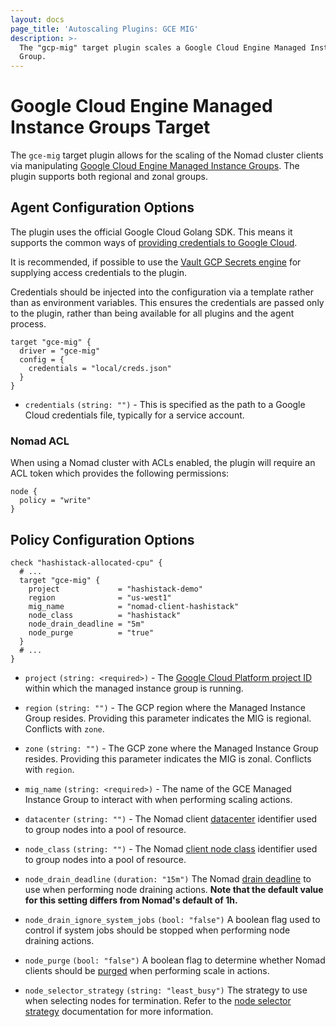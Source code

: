 ```yaml
---
layout: docs
page_title: 'Autoscaling Plugins: GCE MIG'
description: >-
  The "gcp-mig" target plugin scales a Google Cloud Engine Managed Instance
  Group.
---
```


# Google Cloud Engine Managed Instance Groups Target

The `gce-mig` target plugin allows for the scaling of the Nomad cluster clients
via manipulating [Google Cloud Engine Managed Instance Groups][gce_migs]. The
plugin supports both regional and zonal groups.

## Agent Configuration Options

The plugin uses the official Google Cloud Golang SDK. This means it supports
the common ways of [providing credentials to Google Cloud][gcp_credentials].

It is recommended, if possible to use the [Vault GCP Secrets
engine][vault_gcp_backend] for supplying access credentials to the plugin.

Credentials should be injected into the configuration via a template rather
than as environment variables. This ensures the credentials are passed only to
the plugin, rather than being available for all plugins and the agent process.

```hcl
target "gce-mig" {
  driver = "gce-mig"
  config = {
    credentials = "local/creds.json"
  }
}
```

- `credentials` `(string: "")` - This is specified as the path to a Google Cloud
  credentials file, typically for a service account.

### Nomad ACL

When using a Nomad cluster with ACLs enabled, the plugin will require an ACL token
which provides the following permissions:

```hcl
node {
  policy = "write"
}
```

## Policy Configuration Options

```hcl
check "hashistack-allocated-cpu" {
  # ...
  target "gce-mig" {
    project             = "hashistack-demo"
    region              = "us-west1"
    mig_name            = "nomad-client-hashistack"
    node_class          = "hashistack"
    node_drain_deadline = "5m"
    node_purge          = "true"
  }
  # ...
}
```

- `project` `(string: <required>)` - The [Google Cloud Platform project
  ID][gcp_projects] within which the managed instance group is running.

- `region` `(string: "")` - The GCP region where the Managed Instance Group
  resides. Providing this parameter indicates the MIG is regional. Conflicts
  with `zone`.

- `zone` `(string: "")` - The GCP zone where the Managed Instance Group
  resides. Providing this parameter indicates the MIG is zonal. Conflicts with
  `region`.

- `mig_name` `(string: <required>)` - The name of the GCE Managed Instance
  Group to interact with when performing scaling actions.

- `datacenter` `(string: "")` - The Nomad client [datacenter][nomad_datacenter]
  identifier used to group nodes into a pool of resource.

- `node_class` `(string: "")` - The Nomad [client node class][nomad_node_class]
  identifier used to group nodes into a pool of resource.

- `node_drain_deadline` `(duration: "15m")` The Nomad [drain
  deadline][nomad_node_drain_deadline] to use when performing node draining
  actions. **Note that the default value for this setting differs from Nomad's
  default of 1h.**

- `node_drain_ignore_system_jobs` `(bool: "false")` A boolean flag used to
  control if system jobs should be stopped when performing node draining
  actions.

- `node_purge` `(bool: "false")` A boolean flag to determine whether Nomad
  clients should be [purged][nomad_node_purge] when performing scale in
  actions.

- `node_selector_strategy` `(string: "least_busy")` The strategy to use when
  selecting nodes for termination. Refer to the [node selector
  strategy][node_selector_strategy] documentation for more information.

[gcp_credentials]: https://cloud.google.com/docs/authentication/production#providing_credentials_to_your_application

[gcp_projects]: https://cloud.google.com/resource-manager/docs/creating-managing-projects

[gce_migs]: https://cloud.google.com/compute/docs/instance-groups/

[nomad_datacenter]: /docs/configuration#datacenter

[nomad_node_class]: /docs/configuration/client#node_class

[nomad_node_drain_deadline]: /api-docs/nodes#deadline

[nomad_node_purge]: /api-docs/nodes#purge-node

[node_selector_strategy]: /docs/autoscaling/internals/node-selector-strategy

[vault_gcp_backend]: https://www.vaultproject.io/docs/secrets/gcp
